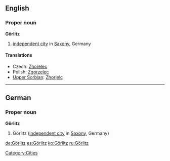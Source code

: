 ==English==
{{wikipedia}}

===Proper noun===
'''Görlitz'''
# [[independent city]] in [[Saxony]], Germany

====Translations====
*Czech: [[Zhořelec]]
*Polish: [[Zgorzelec]]
*[[Upper Sorbian]]: [[Zhorjelc]]
[[Category:Cities]]

----

==German==
{{wikipedia|lang=de}}

===Proper noun===
'''Görlitz'''
# Görlitz ([[independent city]] in [[Saxony]], Germany)

[[de:Görlitz]]
[[es:Görlitz]]
[[ko:Görlitz]]
[[ru:Görlitz]]